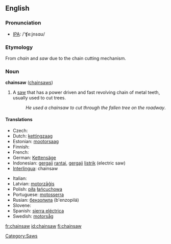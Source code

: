 ==English==

===Pronunciation===
*[[w:IPA|IPA]]: /'ʧe:jnsɑʊ/

===Etymology===
From ''chain'' and ''saw'' due to the chain cutting mechanism.

===Noun===
'''chainsaw''' ([[chainsaws]])

# A [[saw]] that has a power driven and fast revolving chain of metal teeth, usually used to cut trees.
#:''He used a chainsaw to cut through the fallen tree on the roadway''.

====Translations====
{{trans-top|saw with a power driven chain}}
* Czech: {{t-|cs|řetězová pila|f}}
* Dutch: [[kettingzaag]] {{f}}
* Estonian: [[mootorsaag]]
* Finnish: {{t+|fi|moottorisaha}}
* French: {{t|fr|tronçonneuse}} {{f}}
* German: [[Kettensäge]] {{f}}
* Indonesian: [[gergaji]] [[rantai]],  [[gergaji]] [[listrik]] (electric saw)
* [[Interlingua]]: chainsaw
{{trans-mid}}
* Italian: {{t-|it|motosega|f}}
* Latvian: [[motorzāģis]] {{m}}
* Polish: [[piła]] [[łańcuchowa]]
* Portuguese: [[motosserra]] {{f}}
* Rusian: [[бензопила]] (b'enzopilá) {{f}}
* Slovene: {{t-|sl|motorka|f}}
* Spanish: [[sierra eléctrica]] {{f}}
* Swedish: [[motorsåg]] {{c}}
{{trans-bottom}}

[[Category:Saws]]

[[fr:chainsaw]]
[[id:chainsaw]]
[[fi:chainsaw]]